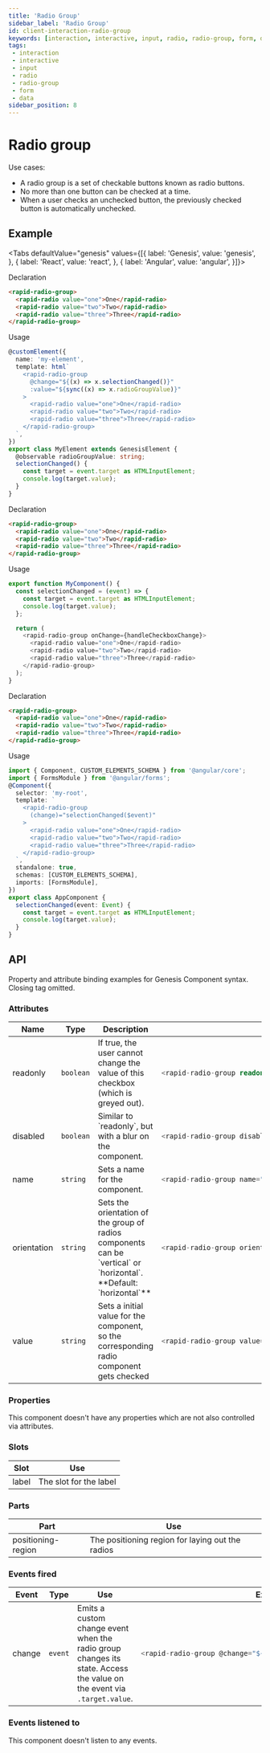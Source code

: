 ```yaml
---
title: 'Radio Group'
sidebar_label: 'Radio Group'
id: client-interaction-radio-group
keywords: [interaction, interactive, input, radio, radio-group, form, data]
tags:
 - interaction
 - interactive
 - input
 - radio
 - radio-group
 - form
 - data
sidebar_position: 8
---
```



# Radio group

Use cases:
* A radio group is a set of checkable buttons known as radio buttons.
* No more than one button can be checked at a time.
* When a user checks an unchecked button, the previously checked button is automatically unchecked.

## Example

<RadioGroupDemo />

<Tabs defaultValue="genesis" values={[{ label: 'Genesis', value: 'genesis', }, { label: 'React', value: 'react', }, { label: 'Angular', value: 'angular', }]}>

<TabItem value="genesis">

Declaration
```html
<rapid-radio-group>
  <rapid-radio value="one">One</rapid-radio>
  <rapid-radio value="two">Two</rapid-radio>
  <rapid-radio value="three">Three</rapid-radio>
</rapid-radio-group>
```

Usage
```typescript
@customElement({
  name: 'my-element',
  template: html`
    <rapid-radio-group
      @change="${(x) => x.selectionChanged()}"
      :value="${sync((x) => x.radioGroupValue)}"
    >
      <rapid-radio value="one">One</rapid-radio>
      <rapid-radio value="two">Two</rapid-radio>
      <rapid-radio value="three">Three</rapid-radio>
    </rapid-radio-group>
  `,
})
export class MyElement extends GenesisElement {
  @observable radioGroupValue: string;
  selectionChanged() {
    const target = event.target as HTMLInputElement;
    console.log(target.value);
  }
}
```

</TabItem>
<TabItem value="react">

Declaration
```html
<rapid-radio-group>
  <rapid-radio value="one">One</rapid-radio>
  <rapid-radio value="two">Two</rapid-radio>
  <rapid-radio value="three">Three</rapid-radio>
</rapid-radio-group>
```
Usage
```typescript
export function MyComponent() {
  const selectionChanged = (event) => {
    const target = event.target as HTMLInputElement;
    console.log(target.value);
  };

  return (
    <rapid-radio-group onChange={handleCheckboxChange}>
      <rapid-radio value="one">One</rapid-radio>
      <rapid-radio value="two">Two</rapid-radio>
      <rapid-radio value="three">Three</rapid-radio>
    </rapid-radio-group>
  );
}
```
</TabItem>
<TabItem value="angular">

Declaration
```html
<rapid-radio-group>
  <rapid-radio value="one">One</rapid-radio>
  <rapid-radio value="two">Two</rapid-radio>
  <rapid-radio value="three">Three</rapid-radio>
</rapid-radio-group>
```

Usage
```typescript
import { Component, CUSTOM_ELEMENTS_SCHEMA } from '@angular/core';
import { FormsModule } from '@angular/forms';
@Component({
  selector: 'my-root',
  template: `
    <rapid-radio-group
      (change)="selectionChanged($event)"
    >
      <rapid-radio value="one">One</rapid-radio>
      <rapid-radio value="two">Two</rapid-radio>
      <rapid-radio value="three">Three</rapid-radio>
    </rapid-radio-group>
  `,
  standalone: true,
  schemas: [CUSTOM_ELEMENTS_SCHEMA],
  imports: [FormsModule],
})
export class AppComponent {
  selectionChanged(event: Event) {
    const target = event.target as HTMLInputElement;
    console.log(target.value);
  }
}
```
</TabItem>
</Tabs>

## API

Property and attribute binding examples for Genesis Component syntax. Closing tag omitted.

### Attributes

<table>
  <thead><tr><th>Name</th><th>Type</th><th>Description</th><th>Example</th></tr></thead>
  <tbody>
    <tr>
      <td>readonly</td>
      <td><code>boolean</code></td>
      <td>If true, the user cannot change the value of this checkbox (which is greyed out).</td>
<td>

```typescript
<rapid-radio-group readonly>
```

</td>
    </tr>
    <tr>
      <td>disabled</td>
      <td><code>boolean</code></td>
      <td>Similar to `readonly`, but with a blur on the component.</td>
<td>

```typescript
<rapid-radio-group disabled>
```

</td>
    </tr>
    <tr>
      <td>name</td>
      <td><code>string</code></td>
      <td>Sets a name for the component.</td>
<td>

```typescript
<rapid-radio-group name="Name">
```

</td>
    </tr>
    <tr>
      <td>orientation</td>
      <td><code>string</code></td>
      <td>Sets the orientation of the group of radios components can be `vertical` or `horizontal`. **Default: `horizontal`**</td>
<td>

```typescript
<rapid-radio-group orientation="vertical">
```

</td>
    </tr>
    <tr>
      <td>value</td>
      <td><code>string</code></td>
      <td>Sets a initial value for the component, so the corresponding radio component gets checked</td>
<td>

```typescript
<rapid-radio-group value=${sync((x) => x.radioGroupValue)}>
```

</td>
    </tr>
  </tbody>
</table>

### Properties
This component doesn't have any properties which are not also controlled via attributes.

### Slots

| Slot | Use |
|---|---|
| label	| The slot for the label |

### Parts

| Part | Use |
|---|---|
| positioning-region | The positioning region for laying out the radios |

### Events fired

<table>
  <thead><tr><th>Event</th><th>Type</th><th>Use</th><th>Example</th></tr></thead>
  <tbody>
  <tr>
    <td>change</td>
    <td><code>event</code></td>
    <td>Emits a custom change event when the radio group changes its state. Access the value on the event via <code>.target.value</code>.</td>
<td>

```typescript
<rapid-radio-group @change="${(x) => x.myChangeHandler(event)}">
```

</td>
  </tr>
  </tbody>
</table>


### Events listened to
This component doesn't listen to any events.
